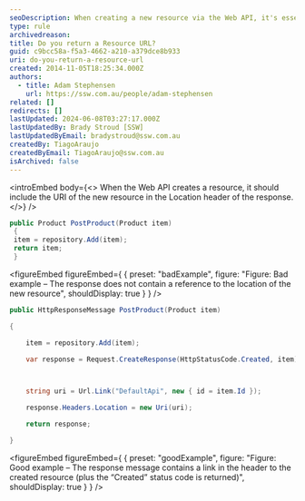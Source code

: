 ```yaml
---
seoDescription: When creating a new resource via the Web API, it's essential to include the URI of the new resource in the Location header of the response.
type: rule
archivedreason:
title: Do you return a Resource URL?
guid: c9bcc58a-f5a3-4662-a210-a379dce8b933
uri: do-you-return-a-resource-url
created: 2014-11-05T18:25:34.000Z
authors:
  - title: Adam Stephensen
    url: https://ssw.com.au/people/adam-stephensen
related: []
redirects: []
lastUpdated: 2024-06-08T03:27:17.000Z
lastUpdatedBy: Brady Stroud [SSW]
lastUpdatedByEmail: bradystroud@ssw.com.au
createdBy: TiagoAraujo
createdByEmail: TiagoAraujo@ssw.com.au
isArchived: false
---
```


<introEmbed
  body={<>
When the Web API creates a resource, it should include the URI of the new resource in the Location header of the response.
  </>}
/>
```cs
public Product PostProduct(Product item)
 {
 item = repository.Add(item);
 return item;
 }
```
<figureEmbed figureEmbed={ {
  preset: "badExample",
  figure: "Figure: Bad example – The response does not contain a reference to the location of the new resource",
  shouldDisplay: true
} } />


```cs
public HttpResponseMessage PostProduct(Product item)

{

    item = repository.Add(item);

    var response = Request.CreateResponse(HttpStatusCode.Created, item);



    string uri = Url.Link("DefaultApi", new { id = item.Id });

    response.Headers.Location = new Uri(uri);

    return response;

}
```
<figureEmbed figureEmbed={ {
  preset: "goodExample",
  figure: "Figure: Good example – The response message contains a link in the header to the created resource (plus the “Created” status code is returned)",
  shouldDisplay: true
} } />
